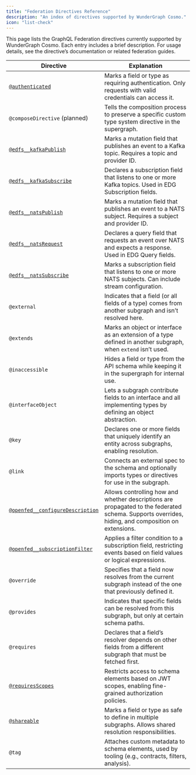 ```yaml
---
title: "Federation Directives Reference"
description: "An index of directives supported by WunderGraph Cosmo."
icon: "list-check"
---
```


This page lists the GraphQL Federation directives currently supported by WunderGraph Cosmo. Each entry includes a brief description. For usage details, see the directive’s documentation or related federation guides.

| Directive                        | Explanation                                                                                                                                        |
| -------------------------------- | -------------------------------------------------------------------------------------------------------------------------------------------------- |
| [`@authenticated`](/federation/directives/authenticated)                 | Marks a field or type as requiring authentication. Only requests with valid credentials can access it.                                             |
| `@composeDirective` (planned)    | Tells the composition process to preserve a specific custom type system directive in the supergraph.                                               |
| [`@edfs__kafkaPublish`](/federation/event-driven-federation/kafka)            | Marks a mutation field that publishes an event to a Kafka topic. Requires a topic and provider ID.                                                 |
| [`@edfs__kafkaSubscribe`](/federation/event-driven-federation/kafka)          | Declares a subscription field that listens to one or more Kafka topics. Used in EDG Subscription fields.                                           |
| [`@edfs__natsPublish`](/federation/event-driven-federation/nats)             | Marks a mutation field that publishes an event to a NATS subject. Requires a subject and provider ID.                                              |
| [`@edfs__natsRequest`](/federation/event-driven-federation/nats)             | Declares a query field that requests an event over NATS and expects a response. Used in EDG Query fields.                                          |
| [`@edfs__natsSubscribe`](/federation/event-driven-federation/nats)           | Marks a subscription field that listens to one or more NATS subjects. Can include stream configuration.                                            |
| `@external`                      | Indicates that a field (or all fields of a type) comes from another subgraph and isn’t resolved here.                                              |
| `@extends`                       | Marks an object or interface as an extension of a type defined in another subgraph, when `extend` isn’t used.                                      |
| `@inaccessible`                  | Hides a field or type from the API schema while keeping it in the supergraph for internal use.                                                     |
| `@interfaceObject`               | Lets a subgraph contribute fields to an interface and all implementing types by defining an object abstraction.                                    |
| `@key`                           | Declares one or more fields that uniquely identify an entity across subgraphs, enabling resolution.                                                |
| `@link`                          | Connects an external spec to the schema and optionally imports types or directives for use in the subgraph.                                        |
| [`@openfed__configureDescription`](/federation/directives/openfed__configuredescription) | Allows controlling how and whether descriptions are propagated to the federated schema. Supports overrides, hiding, and composition on extensions. |
| [`@openfed__subscriptionFilter`](/federation/directives/openfed__subscriptionfilter)   | Applies a filter condition to a subscription field, restricting events based on field values or logical expressions.                               |
| `@override`                      | Specifies that a field now resolves from the current subgraph instead of the one that previously defined it.                                       |
| `@provides`                      | Indicates that specific fields can be resolved from this subgraph, but only at certain schema paths.                                               |
| `@requires`                      | Declares that a field’s resolver depends on other fields from a different subgraph that must be fetched first.                                     |
| [`@requiresScopes`](/federation/directives/requiresscopes)                | Restricts access to schema elements based on JWT scopes, enabling fine-grained authorization policies.                                             |
| [`@shareable`](/federation/directives/shareable)                     | Marks a field or type as safe to define in multiple subgraphs. Allows shared resolution responsibilities.                                          |
| `@tag`                           | Attaches custom metadata to schema elements, used by tooling (e.g., contracts, filters, analysis).                                                 |